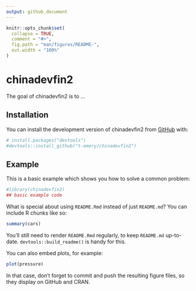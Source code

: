 ```yaml
---
output: github_document
---
```


<!-- README.md is generated from README.Rmd. Please edit that file -->

```r
knitr::opts_chunk$set(
  collapse = TRUE,
  comment = "#>",
  fig.path = "man/figures/README-",
  out.width = "100%"
)
```

# chinadevfin2

<!-- badges: start -->
<!-- badges: end -->

The goal of chinadevfin2 is to ...

## Installation

You can install the development version of chinadevfin2 from [GitHub](https://github.com/) with:

``` r
# install.packages("devtools")
#devtools::install_github("t-emery/chinadevfin2")
```

## Example

This is a basic example which shows you how to solve a common problem:

```r
#library(chinadevfin2)
## basic example code
```

What is special about using `README.Rmd` instead of just `README.md`? You can include R chunks like so:

```r
summary(cars)
```

You'll still need to render `README.Rmd` regularly, to keep `README.md` up-to-date. `devtools::build_readme()` is handy for this.

You can also embed plots, for example:

```r
plot(pressure)
```

In that case, don't forget to commit and push the resulting figure files, so they display on GitHub and CRAN.
